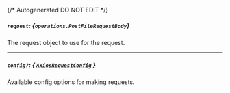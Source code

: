 {/* Autogenerated DO NOT EDIT  */}

##### `request`: *{`operations.PostFileRequestBody`}*
The request object to use for the request.
<Collapsible>
    <PostFileRequestBody/>
</Collapsible>

---
##### `config?`: [*{ `AxiosRequestConfig` }*](https://axios-http.com/docs/req_config)
Available config options for making requests.


